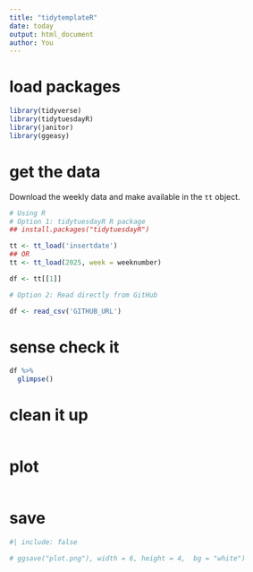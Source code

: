 ```yaml
---
title: "tidytemplateR"
date: today
output: html_document
author: You
---
```


# load packages

```r
library(tidyverse)
library(tidytuesdayR)
library(janitor)
library(ggeasy)
```

# get the data

Download the weekly data and make available in the `tt` object.

```r

# Using R
# Option 1: tidytuesdayR R package 
## install.packages("tidytuesdayR")

tt <- tt_load('insertdate')
## OR
tt <- tt_load(2025, week = weeknumber)

df <- tt[[1]]

# Option 2: Read directly from GitHub

df <- read_csv('GITHUB_URL')


```


# sense check it

```r

df %>%
  glimpse()

```



# clean it up


```r



```


# plot


```r


  
```

# save

```r
#| include: false

# ggsave("plot.png"), width = 6, height = 4,  bg = "white")


```
